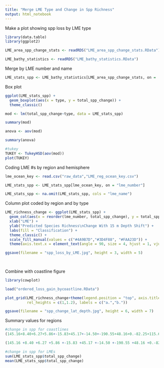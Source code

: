 ```yaml
---
title: "Merge LME Type and Change in Spp Richness"
output: html_notebook
---
```


Make a plot showing spp loss by LME type

```r
library(data.table)
library(ggplot2)

LME_area_spp_change_stats <- readRDS("LME_area_spp_change_stats.RData")

LME_bathy_statistics <- readRDS("LME_bathy_statistics.RData")

```

Merge by LME number and name
```r
LME_stats_spp <- LME_bathy_statistics[LME_area_spp_change_stats, on = .(lme_number, lme_name)]
```

Box plot
```r
ggplot(LME_stats_spp) +
  geom_boxplot(aes(x = type, y = total_spp_change)) +
  theme_classic()

mod <- lm(total_spp_change~type, data = LME_stats_spp)

summary(mod)

anova <- aov(mod)

summary(anova)

#tukey
TUKEY <- TukeyHSD(aov(mod))
plot(TUKEY)

```
Coding LME #s by region and hemisphere
```r
lme_ocean_key <- read.csv("raw_data","LME_reg_ocean_key.csv")

LME_stats_spp <- LME_stats_spp[lme_ocean_key, on = "lme_number"]

LME_stats_spp <- na.omit(LME_stats_spp, cols = "lme_name")
```


Column plot coded by region and by type

```r
LME_richness_change <- ggplot(LME_stats_spp) +
  geom_col(aes(x = reorder(lme_number, total_spp_change), y = total_spp_change, fill = type)) +
  xlab("LME") +
  ylab("Predicted Species Richness\nChange With 15 m Depth Shift") +
  labs(fill = "Classification") +
  theme_classic() +
  scale_fill_manual(values = c("#4A9B7D","#3D4F88", "#FAA23D")) +
  theme(axis.text.x = element_text(angle = 90, size = 4, hjust = 1, vjust = 0.5), legend.title = element_blank())

ggsave(filename = "spp_loss_by_LME.jpg", height = 3, width = 5)
  
  


```

Combine with coastline figure

```r
library(cowplot)

load("ordered_loss_gain_bycoastline.RData")

plot_grid(LME_richness_change+theme(legend.position = "top", axis.title.y = element_text(size = 8)), ordered_loss_gain_bycoastline+theme(legend.position = "top", axis.title.y = element_text(size = 8), axis.text.x = element_text(size = 7)), nrow = 2, ncol = 1,
          rel_heights = c(1,1.2), labels = c("a.","b."))

ggsave(filename = "spp_change_lat_depth.jpg", height = 6, width = 7)

```
Summary values for regions
```r
#change in spp for coastlines
(145.16+8.40+6.27+5.86+-15.83+45.17+-14.50+-190.55+48.16+0.-82.25+115.61+114.61) #sum

(145.16 +8.40 +6.27 +5.86 +-15.83 +45.17 +-14.50 +-190.55 +48.16 +0.-82.25 +115.61 +114.61)/12 #mean

#change in spp for LMEs
sum(LME_stats_spp$total_spp_change)
mean(LME_stats_spp$total_spp_change)
```


